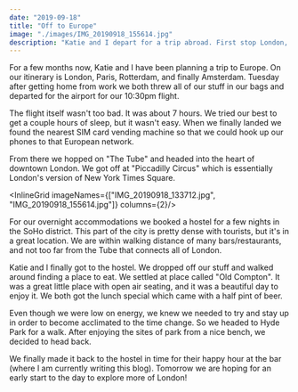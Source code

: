 ```yaml
---
date: "2019-09-18"
title: "Off to Europe"
image: "./images/IMG_20190918_155614.jpg"
description: "Katie and I depart for a trip abroad. First stop London, England"
---
```



For a few months now, Katie and I have been planning a trip to Europe. On our itinerary is London, Paris, Rotterdam, and finally Amsterdam. Tuesday after getting home from work we both threw all of our stuff in our bags and departed for the airport for our 10:30pm flight.

<InlineImage imageName="IMG_20190917_192959.jpg"/>

The flight itself wasn't too bad. It was about 7 hours. We tried our best to get a couple hours of sleep, but it wasn't easy. When we finally landed we found the nearest SIM card vending machine so that we could hook up our phones to that European network.

From there we hopped on "The Tube" and headed into the heart of downtown London. We got off at "Piccadilly Circus" which is essentially London's version of New York Times Square.

<InlineGrid imageNames={["IMG_20190918_133712.jpg", "IMG_20190918_155614.jpg"]} columns={2}/>

For our overnight accommodations we booked a hostel for a few nights in the SoHo district. This part of the city is pretty dense with tourists, but it's in a great location. We are within walking distance of many bars/restaurants, and not too far from the Tube that connects all of London.

Katie and I finally got to the hostel. We dropped off our stuff and walked around finding a place to eat. We settled at place called "Old Compton". It was a great little place with open air seating, and it was a beautiful day to enjoy it. We both got the lunch special which came with a half pint of beer.

<InlineImage imageName="IMG_20190918_145431.jpg"/>

Even though we were low on energy, we knew we needed to try and stay up in order to become acclimated to the time change. So we headed to Hyde Park for a walk. After enjoying the sites of park from a nice bench, we decided to head back.

We finally made it back to the hostel in time for their happy hour at the bar (where I am currently writing this blog). Tomorrow we are hoping for an early start to the day to explore more of London!